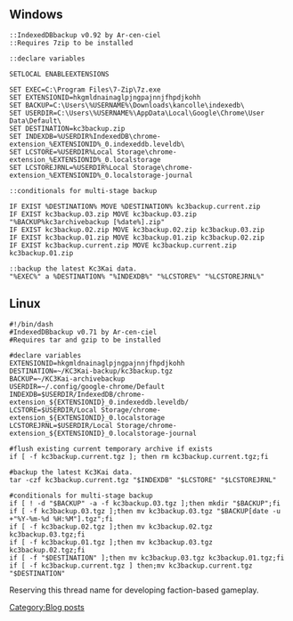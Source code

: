 ==Windows==
<pre>
::IndexedDBbackup v0.92 by Ar-cen-ciel
::Requires 7zip to be installed

::declare variables

SETLOCAL ENABLEEXTENSIONS

SET EXEC=C:\Program Files\7-Zip\7z.exe
SET EXTENSIONID=hkgmldnainaglpjngpajnnjfhpdjkohh
SET BACKUP=C:\Users\%USERNAME%\Downloads\kancolle\indexedb\
SET USERDIR=C:\Users\%USERNAME%\AppData\Local\Google\Chrome\User Data\Default\
SET DESTINATION=kc3backup.zip
SET INDEXDB=%USERDIR%IndexedDB\chrome-extension_%EXTENSIONID%_0.indexeddb.leveldb\
SET LCSTORE=%USERDIR%Local Storage\chrome-extension_%EXTENSIONID%_0.localstorage
SET LCSTOREJRNL=%USERDIR%Local Storage\chrome-extension_%EXTENSIONID%_0.localstorage-journal

::conditionals for multi-stage backup

IF EXIST %DESTINATION% MOVE %DESTINATION% kc3backup.current.zip
IF EXIST kc3backup.03.zip MOVE kc3backup.03.zip "%BACKUP%kc3archivebackup [%date%].zip"
IF EXIST kc3backup.02.zip MOVE kc3backup.02.zip kc3backup.03.zip
IF EXIST kc3backup.01.zip MOVE kc3backup.01.zip kc3backup.02.zip
IF EXIST kc3backup.current.zip MOVE kc3backup.current.zip kc3backup.01.zip

::backup the latest Kc3Kai data.
"%EXEC%" a %DESTINATION% "%INDEXDB%" "%LCSTORE%" "%LCSTOREJRNL%"
</pre>

==Linux==
<pre>
#!/bin/dash
#IndexedDBbackup v0.71 by Ar-cen-ciel
#Requires tar and gzip to be installed

#declare variables
EXTENSIONID=hkgmldnainaglpjngpajnnjfhpdjkohh
DESTINATION=~/KC3Kai-backup/kc3backup.tgz
BACKUP=~/KC3Kai-archivebackup
USERDIR=~/.config/google-chrome/Default
INDEXDB=$USERDIR/IndexedDB/chrome-extension_${EXTENSIONID}_0.indexeddb.leveldb/
LCSTORE=$USERDIR/Local Storage/chrome-extension_${EXTENSIONID}_0.localstorage
LCSTOREJRNL=$USERDIR/Local Storage/chrome-extension_${EXTENSIONID}_0.localstorage-journal

#flush existing current temporary archive if exists
if [ -f kc3backup.current.tgz ]; then rm kc3backup.current.tgz;fi

#backup the latest Kc3Kai data.
tar -czf kc3backup.current.tgz "$INDEXDB" "$LCSTORE" "$LCSTOREJRNL"

#conditionals for multi-stage backup
if [ ! -d "$BACKUP" -a -f kc3backup.03.tgz ];then mkdir "$BACKUP";fi
if [ -f kc3backup.03.tgz ];then mv kc3backup.03.tgz "$BACKUP[date -u +"%Y-%m-%d %H:%M"].tgz";fi
if [ -f kc3backup.02.tgz ];then mv kc3backup.02.tgz kc3backup.03.tgz;fi
if [ -f kc3backup.01.tgz ];then mv kc3backup.03.tgz kc3backup.02.tgz;fi
if [ -f "$DESTINATION" ];then mv kc3backup.03.tgz kc3backup.01.tgz;fi
if [ -f kc3backup.current.tgz ] then;mv kc3backup.current.tgz "$DESTINATION"
</pre>

Reserving this thread name for developing faction-based gameplay.
<!--
Japan: Same as Kancolle, with extra perks
<br>+ Excellent in first-strike capacity.
<br>+ Aircraft Proficiency max rank is one rank higher than all other navies, significantly increases air power and critical hit rate.
<br>+ Outstanding torpedo capacity (even Akizuki-class is no slouch with it)
<br>+ Can equip naval armaments in supplementary slots (reduces morale cap)
<br>- Aircraft Proficiency completely resets when plane slot is 0 (which is very bad thing with Zeroes and cigar bombers)
<br>- Low-quality radars

USA:
<br>+ Highest resource cap limit
<br>+ Can build destroyer escorts for expeditions
<br>+ Has widest alliance network
<br>+ Lowest degradation in Aircraft Proficiency
<br>- ALL ships eats MOAR fuel than they do in other navies. (Yamato ate nearly twice as much in USN than in IJN when fully upgraded)
<br>- Some advanced equipments requires reverse engineering from foreign armaments.
<br>- Late-model capital-tier shipgirls are only available in large-scale construction.
<br>- Torpedo accuracy significantly reduced (except for torpedo bombers in Air Supremacy).

Britain:
<br>+ Lowest morale reduction rate
<br>+ Has excellent anti-air and anti-submarine armaments
<br>- Resources are vulnerable to air raids

German: 
<br>+ Can develop proto-improved equipment (German science is the best in the world)
<br>+ Has powerful landing forces
<br>+ Excellent in submarine raids. (thanks to U-boats)
<br>- Limited aviation projection capacity. (mostly land-based)

-->
[[Category:Blog posts]]